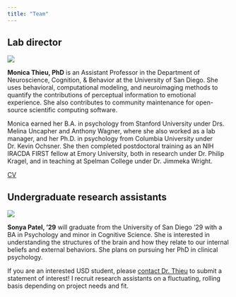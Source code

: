 ```yaml
---
title: "Team"
---
```


## Lab director

:::: {layout="[ 30, 70 ]"}

::: {#first-column-headshot}

![](team-headshots/headshot-mthieu-2025.jpg)

:::

::: {#second-column-bio}

**Monica Thieu, PhD** is an Assistant Professor in the Department of Neuroscience, Cognition, & Behavior at the University of San Diego. She uses behavioral, computational modeling, and neuroimaging methods to quantify the contributions of perceptual information to emotional experience. She also contributes to community maintenance for open-source scientific computing software.

Monica earned her B.A. in psychology from Stanford University under Drs. Melina Uncapher and Anthony Wagner, where she also worked as a lab manager, and her Ph.D. in psychology from Columbia University under Dr. Kevin Ochsner. She then completed postdoctoral training as an NIH IRACDA FIRST fellow at Emory University, both in research under Dr. Philip Kragel, and in teaching at Spelman College under Dr. Jimmeka Wright.

[CV](https://www.monicathieu.com/cv.html)

:::

::::

## Undergraduate research assistants

:::: {layout="[ 30, 70 ]"}

::: {#first-column-headshot}

![](team-headshots/IMG_4618.jpg)

:::

::: {#second-column-bio}

**Sonya Patel, '29** will graduate from the University of San Diego '29 with a BA in Psychology and minor in Cognitive Science. She is  interested in understanding the structures of the brain and how they relate to our internal beliefs and external behaviors. She plans on pursuing her PhD in clinical psychology. 

:::

::::


If you are an interested USD student, please [contact Dr. Thieu](contact.qmd) to submit a statement of interest! I recruit research assistants on a fluctuating, rolling basis depending on project needs and fit.
